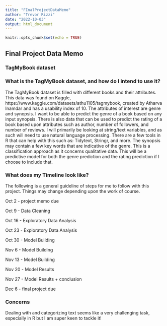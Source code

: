 ```yaml
---
title: "FInalProjectDataMemo"
author: "Trevor Rizzi"
date: "2022-10-03"
output: html_document
---
```


```r
knitr::opts_chunk$set(echo = TRUE)
```

## Final Project Data Memo
### TagMyBook dataset

### What is the TagMyBook dataset, and how do I intend to use it?

The TagMyBook dataset is filled with different books and their attributes. This data was found on Kaggle, https://www.kaggle.com/datasets/athu1105/tagmybook, created by Atharva Inamdar and has a usability index of 10. 
The attributes of interest are genre and synopsis. I want to be able to predict the genre of a book based on any input synopsis. There is also data that can be used to predict the rating of a book based upon attributes such as author, number of followers, and number of reviews. I will primarily be looking at string/text variables, and as such will need to use natural language processing. There are a few tools in R that can help with this
such as: Tidytext, Stringr, and more. The synopsis may contain a few key words that are indicative of the genre. This is a classification approach as it concerns qualitative data. This will be a predictive model for both the genre prediction and the rating prediction if I choose to include that.

### What does my Timeline look like?

The following is a general guideline of steps for me to follow with this project.
Things may change depending upon the work of course.

Oct 2 - project memo due

Oct 9 - Data Cleaning

Oct 16 - Exploratory Data Analysis

Oct 23 - Exploratory Data Analysis

Oct 30 - Model Building

Nov 6 - Model Building

Nov 13 - Model Building

Nov 20 - Model Results

Nov 27 - Model Results + conclusion

Dec 6 - final project due


### Concerns
Dealing with and categorizing text seems like a very challenging task, especially in R but I am super keen to tackle it!

